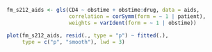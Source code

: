 ```r
fm_s212_aids <- gls(CD4 ~ obstime + obstime:drug, data = aids,
                    correlation = corSymm(form = ~ 1 | patient),
                    weights = varIdent(form = ~ 1 | obstime))

plot(fm_s212_aids, resid(., type = "p") ~ fitted(.), 
     type = c("p", "smooth"), lwd = 3)
```

